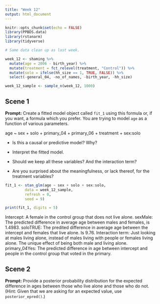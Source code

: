 ```yaml
---
title: "Week 12"
output: html_document
---
```


```r
knitr::opts_chunk$set(echo = FALSE)
library(PPBDS.data)
library(rstanarm)
library(tidyverse)

# Same data clean up as last week.

week_12 <- shaming %>% 
  mutate(age = 2006 - birth_year) %>% 
  mutate(treatment = fct_relevel(treatment, "Control")) %>% 
  mutate(solo = ifelse(hh_size == 1, TRUE, FALSE)) %>% 
  select(-general_04, -no_of_names, -birth_year, -hh_size) 

week_12_sample <- sample_n(week_12, 1000)
```


## Scene 1

**Prompt:** Create a fitted model object called `fit_1` using this formula or, if you want, a formula which you prefer. You are trying to model `age` as a function of various parameters.

age ~ sex + solo + primary_04 + primary_06 + treatment + sex:solo
                    
* Is this a causal or predictive model? Why?

* Interpret the fitted model. 

* Should we keep all these variables? And the interaction term?

* Are you surprised about the meaningfulness, or lack thereof, for the treatment variables?


```r

fit_1 <- stan_glm(age ~ sex + solo + sex:solo,
         data = week_12_sample,
         refresh = 0,
         seed = 9)

print(fit_1, digits = 5)

```
Intercept: A female in the control group that does not live alone.
sexMale: The predicted difference in average age between males and females, is 1.4983.
soloTRUE: The predited difference in average age between the intercept and females that live alone. Is 9.76.
Interaction term: Just looking at males living alone, instead of males living with people or females living alone. The unique effect of being both male and living alone.
primary_04Yes: The predicted difference in age between intercept and people in the control group that voted in the primary.






## Scene 2

**Prompt:** Provide a posterior probability distribution for the expected difference in ages between those who live alone and those who do not. (Hint: Given that we are asking for an expected value, use `posterior_epred()`.)








